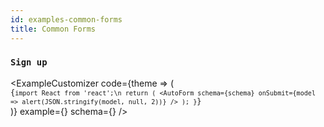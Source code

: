```yaml
---
id: examples-common-forms
title: Common Forms
---
```




### `Sign up`

<ExampleCustomizer
  code={theme => (
    <Code language="js">
      {`import React from 'react';\n
  return (
    <AutoForm
      schema={schema}
      onSubmit={model => alert(JSON.stringify(model, null, 2))}
    />
  );
}`}
    </Code>
  )}
  example={<SignUpForm />}
  schema={<SignUpSchema />}
/>

